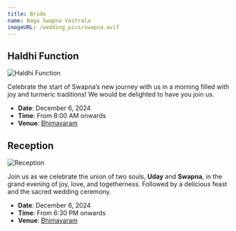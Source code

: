 ```yaml
---
title: Bride
name: Naga Swapna Vastrala
imageURL: /wedding_pics/swapna.avif
---
```


## Haldhi Function

![Haldhi Function](/wedding_pics/haldhi.webp)

Celebrate the start of Swapna’s new journey with us in a morning filled with joy and turmeric traditions! We would be delighted to have you join us.

- **Date**: December 6, 2024
- **Time**: From 8:00 AM onwards
- **Venue**: [Bhimavaram](https://google.com/maps)

## Reception

![Reception](/wedding_pics/reception.webp)

Join us as we celebrate the union of two souls, **Uday** and **Swapna**, in the grand evening of joy, love, and togetherness. Followed by a delicious feast and the sacred wedding ceremony.

- **Date**: December 6, 2024
- **Time**: From 6:30 PM onwards
- **Venue**: [Bhimavaram](https://google.com/maps)
